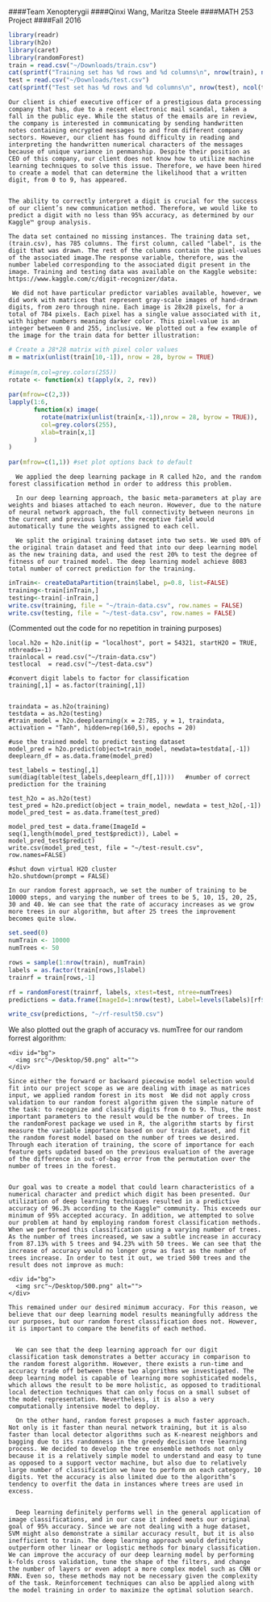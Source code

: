 ####Team Xenopterygii
####Qinxi Wang, Maritza Steele
####MATH 253 Project
####Fall 2016 

```r
library(readr)
library(h2o)
library(caret)
library(randomForest)
train = read.csv("~/Downloads/train.csv")
cat(sprintf("Training set has %d rows and %d columns\n", nrow(train), ncol(train)))
test = read.csv("~/Downloads/test.csv")
cat(sprintf("Test set has %d rows and %d columns\n", nrow(test), ncol(test)))
```

    Our client is chief executive officer of a prestigious data processing company that has, due to a recent electronic mail scandal, taken a fall in the public eye. While the status of the emails are in review, the company is interested in communicating by sending handwritten notes containing encrypted messages to and from different company sectors. However, our client has found difficulty in reading and interpreting the handwritten numerical characters of the messages because of unique variance in penmanship. Despite their position as CEO of this company, our client does not know how to utilize machine learning techniques to solve this issue. Therefore, we have been hired to create a model that can determine the likelihood that a written digit, from 0 to 9, has appeared.


    The ability to correctly interpret a digit is crucial for the success of our client’s new communication method. Therefore, we would like to predict a digit with no less than 95% accuracy, as determined by our Kaggle™ group analysis.
    
    The data set contained no missing instances. The training data set, (train.csv), has 785 columns. The first column, called "label", is the digit that was drawn. The rest of the columns contain the pixel-values of the associated image.The response variable, therefore, was the number labeled corresponding to the associated digit present in the image. Training and testing data was available on the Kaggle website: https://www.kaggle.com/c/digit-recognizer/data.

     We did not have particular predictor variables available, however, we did work with matrices that represent gray-scale images of hand-drawn digits, from zero through nine. Each image is 28x28 pixels, for a total of 784 pixels. Each pixel has a single value associated with it, with higher numbers meaning darker color. This pixel-value is an integer between 0 and 255, inclusive. We plotted out a few example of the image for the train data for better illustration:

```r
# Create a 28*28 matrix with pixel color values
m = matrix(unlist(train[10,-1]), nrow = 28, byrow = TRUE)
 
#image(m,col=grey.colors(255))
rotate <- function(x) t(apply(x, 2, rev)) 
 
par(mfrow=c(2,3))
lapply(1:6, 
       function(x) image(
         rotate(matrix(unlist(train[x,-1]),nrow = 28, byrow = TRUE)),
         col=grey.colors(255),
         xlab=train[x,1]
       )
)
 
par(mfrow=c(1,1)) #set plot options back to default
```

      We applied the deep learning package in R called h2o, and the random forest classification method in order to address this problem. 
      
      In our deep learning approach, the basic meta-parameters at play are weights and biases attached to each neuron. However, due to the nature of neural network approach, the full connectivity between neurons in the current and previous layer, the receptive field would automatically tune the weights assigned to each cell. 
      
      We split the original training dataset into two sets. We used 80% of the original train dataset and feed that into our deep learning model as the new training data, and used the rest 20% to test the degree of fitness of our trained model. The deep learning model achieve 8083 total number of correct prediction for the training.


```r
inTrain<- createDataPartition(train$label, p=0.8, list=FALSE)
training<-train[inTrain,]
testing<-train[-inTrain,]
write.csv(training, file = "~/train-data.csv", row.names = FALSE) 
write.csv(testing, file = "~/test-data.csv", row.names = FALSE)
```

(Commented out the code for no repetition in training purposes)

```
local.h2o = h2o.init(ip = "localhost", port = 54321, startH2O = TRUE, nthreads=-1)
trainlocal = read.csv("~/train-data.csv") 
testlocal  = read.csv("~/test-data.csv")
 
#convert digit labels to factor for classification
training[,1] = as.factor(training[,1])
 

traindata = as.h2o(training)
testdata = as.h2o(testing)
#train_model = h2o.deeplearning(x = 2:785, y = 1, traindata, activation = "Tanh", hidden=rep(160,5), epochs = 20)

#use the trained model to predict testing dataset
model_pred = h2o.predict(object=train_model, newdata=testdata[,-1])
deeplearn_df = as.data.frame(model_pred)

test_labels = testing[,1]
sum(diag(table(test_labels,deeplearn_df[,1])))   #number of correct prediction for the training

test_h2o = as.h2o(test)
test_pred = h2o.predict(object = train_model, newdata = test_h2o[,-1])
model_pred_test = as.data.frame(test_pred)

model_pred_test = data.frame(ImageId = seq(1,length(model_pred_test$predict)), Label = model_pred_test$predict)
write.csv(model_pred_test, file = "~/test-result.csv", row.names=FALSE)
 
#shut down virtual H2O cluster
h2o.shutdown(prompt = FALSE)
```


    In our random forest approach, we set the number of training to be 10000 steps, and varying the number of trees to be 5, 10, 15, 20, 25, 30 and 40. We can see that the rate of accuracy increases as we grow more trees in our algorithm, but after 25 trees the improvement becomes quite slow.


```r
set.seed(0)
numTrain <- 10000
numTrees <- 50

rows = sample(1:nrow(train), numTrain)
labels = as.factor(train[rows,]$label)
trainrf = train[rows,-1]

rf = randomForest(trainrf, labels, xtest=test, ntree=numTrees)
predictions = data.frame(ImageId=1:nrow(test), Label=levels(labels)[rf$test$predicted])

write_csv(predictions, "~/rf-result50.csv") 
```

  We also plotted out the graph of accuracy vs. numTree for our random forrest algorithm:
  
```
<div id="bg">
  <img src"~/Desktop/50.png" alt="">
</div>
```


    Since either the forward or backward piecewise model selection would fit into our project scope as we are dealing with image as matrices input, we applied random forest in its most  We did not apply cross validation to our random forest algorithm given the simple nature of the task: to recognize and classify digits from 0 to 9. Thus, the most important parameters to the result would be the number of trees. In the randomForest package we used in R, the algorithm starts by first measure the variable importance based on our train dataset, and fit the random forest model based on the number of trees we desired. Through each iteration of training, the score of importance for each feature gets updated based on the previous evaluation of the average of the difference in out-of-bag error from the permutation over the number of trees in the forest.


    Our goal was to create a model that could learn characteristics of a numerical character and predict which digit has been presented. Our utilization of deep learning techniques resulted in a predictive accuracy of 96.3% according to the Kaggle™ community. This exceeds our minimum of 95% accepted accuracy. In addition, we attempted to solve our problem at hand by employing random forest classification methods. When we performed this classification using a varying number of trees. As the number of trees increased, we saw a subtle increase in accuracy from 87.13% with 5 trees and 94.23% with 50 trees. We can see that the increase of accuracy would no longer grow as fast as the number of trees increase. In order to test it out, we tried 500 trees and the result does not improve as much:
    
```
<div id="bg">
  <img src"~/Desktop/500.png" alt="">
</div>
``` 


    This remained under our desired minimum accuracy. For this reason, we believe that our deep learning model results meaningfully address the our purposes, but our random forest classification does not. However, it is important to compare the benefits of each method.
    
    
      We can see that the deep learning approach for our digit classification task demonstrates a better accuracy in comparison to the random forest algorithm. However, there exists a run-time and accuracy trade off between these two algorithms we investigated. The deep learning model is capable of learning more sophisticated models, which allows the result to be more holistic, as opposed to traditional local detection techniques that can only focus on a small subset of the model representation. Nevertheless, it is also a very computationally intensive model to deploy.
      
      On the other hand, random forest proposes a much faster approach. Not only is it faster than neural network training, but it is also faster than local detector algorithms such as K-nearest neighbors and bagging due to its randomness in the greedy decision tree learning process. We decided to develop the tree ensemble methods not only because it is a relatively simple model to understand and easy to tune as opposed to a support vector machine, but also due to relatively large number of classification we have to perform on each category, 10 digits. Yet the accuracy is also limited due to the algorithm’s tendency to overfit the data in instances where trees are used in excess.
      
      
      Deep learning definitely performs well in the general application of image classifications, and in our case it indeed meets our original goal of 95% accuracy. Since we are not dealing with a huge dataset, SVM might also demonstrate a similar accuracy result, but it is also inefficient to train. The deep learning approach would definitely outperform other linear or logistic methods for binary classification. We can improve the accuracy of our deep learning model by performing k-folds cross validation, tune the shape of the filters, and change the number of layers or even adopt a more complex model such as CNN or RNN. Even so, these methods may not be necessary given the complexity of the task. Reinforcement techniques can also be applied along with the model training in order to maximize the optimal solution search.

